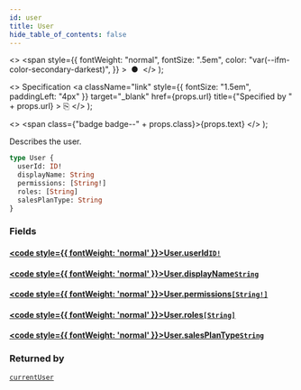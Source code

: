 ```yaml
---
id: user
title: User
hide_table_of_contents: false
---
```


  <>
    <span
      style={{
        fontWeight: "normal",
        fontSize: ".5em",
        color: "var(--ifm-color-secondary-darkest)",
      }}
    >
      &nbsp;●&nbsp;
    </span>
  </>
);

  <>
    Specification
    <a
      className="link"
      style={{ fontSize: "1.5em", paddingLeft: "4px" }}
      target="_blank"
      href={props.url}
      title={"Specified by " + props.url}
    >
      ⎘
    </a>
  </>
);

  <>
    <span class={"badge badge--" + props.class}>{props.text}</span>
  </>
);

Describes the user.

```graphql
type User {
  userId: ID!
  displayName: String
  permissions: [String!]
  roles: [String]
  salesPlanType: String
}
```

### Fields

#### [<code style={{ fontWeight: 'normal' }}>User.<b>userId</b></code>](#)<Bullet />[`ID!`](../scalars/id.mdx) <Badge class="secondary" text="non-null"/> <Badge class="secondary" text="scalar"/>

>

#### [<code style={{ fontWeight: 'normal' }}>User.<b>displayName</b></code>](#)<Bullet />[`String`](../scalars/string.mdx) <Badge class="secondary" text="scalar"/>

>

#### [<code style={{ fontWeight: 'normal' }}>User.<b>permissions</b></code>](#)<Bullet />[`[String!]`](../scalars/string.mdx) <Badge class="secondary" text="list"/> <Badge class="secondary" text="scalar"/>

>

#### [<code style={{ fontWeight: 'normal' }}>User.<b>roles</b></code>](#)<Bullet />[`[String]`](../scalars/string.mdx) <Badge class="secondary" text="list"/> <Badge class="secondary" text="scalar"/>

>

#### [<code style={{ fontWeight: 'normal' }}>User.<b>salesPlanType</b></code>](#)<Bullet />[`String`](../scalars/string.mdx) <Badge class="secondary" text="scalar"/>

>

### Returned by

[`currentUser`](../queries/current-user.mdx) <Badge class="secondary" text="query"/>
